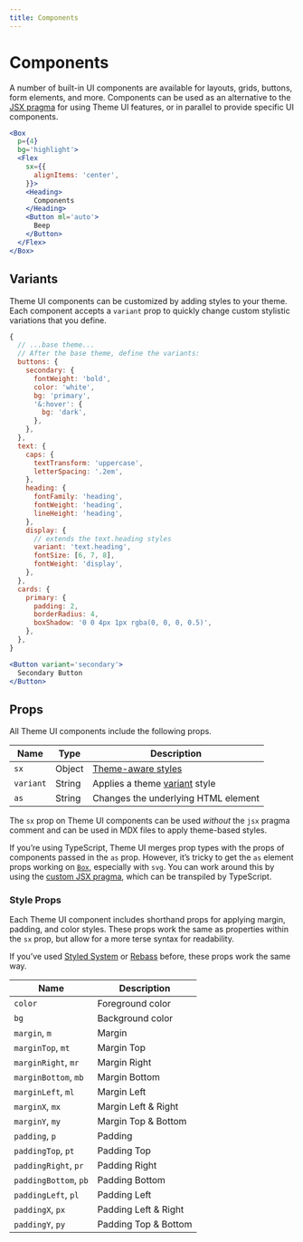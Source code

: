 ```yaml
---
title: Components
---
```



# Components

A number of built-in UI components are available for layouts, grids, buttons, form elements, and more.
Components can be used as an alternative to the [JSX pragma](/jsx-pragma) for using Theme UI features,
or in parallel to provide specific UI components.

```jsx live=true
<Box
  p={4}
  bg='highlight'>
  <Flex
    sx={{
      alignItems: 'center',
    }}>
    <Heading>
      Components
    </Heading>
    <Button ml='auto'>
      Beep
    </Button>
  </Flex>
</Box>
```

## Variants

Theme UI components can be customized by adding styles to your theme.
Each component accepts a `variant` prop to quickly
change custom stylistic variations that you define.

```js
{
  // ...base theme...
  // After the base theme, define the variants:
  buttons: {
    secondary: {
      fontWeight: 'bold',
      color: 'white',
      bg: 'primary',
      '&:hover': {
        bg: 'dark',
      },
    },
  },
  text: {
    caps: {
      textTransform: 'uppercase',
      letterSpacing: '.2em',
    },
    heading: {
      fontFamily: 'heading',
      fontWeight: 'heading',
      lineHeight: 'heading',
    },
    display: {
      // extends the text.heading styles
      variant: 'text.heading',
      fontSize: [6, 7, 8],
      fontWeight: 'display',
    },
  },
  cards: {
    primary: {
      padding: 2,
      borderRadius: 4,
      boxShadow: '0 0 4px 1px rgba(0, 0, 0, 0.5)',
    },
  },
}
```

```jsx live=true
<Button variant='secondary'>
  Secondary Button
</Button>
```

## Props

All Theme UI components include the following props.

Name | Type | Description
---|---|---
`sx` | Object | [Theme-aware styles](/sx-prop)
`variant` | String | Applies a theme [variant][] style
`as` | String | Changes the underlying HTML element

<Note>

The `sx` prop on Theme UI components can be used *without* the `jsx` pragma comment and can be used in MDX files to apply theme-based styles.

</Note>

<Note>

If you’re using TypeScript, Theme UI merges prop types with the props of components passed in the `as` prop.
However, it’s tricky to get the `as` element props working on [`Box`](/components/box), especially with `svg`.
You can work around this by using the [custom JSX pragma](/jsx-pragma), which can be transpiled by TypeScript.

</Note>

[variant]: /guides/variants

### Style Props

Each Theme UI component includes shorthand props for applying margin, padding, and color styles.
These props work the same as properties within the `sx` prop, but allow for a more terse syntax for readability.

<Note>

If you’ve used [Styled System][] or [Rebass][] before, these props work the same way.

</Note>

Name | Description
---|---
`color` | Foreground color
`bg` | Background color
`margin`, `m`         | Margin
`marginTop`, `mt`     | Margin Top
`marginRight`, `mr`   | Margin Right
`marginBottom`, `mb`  | Margin Bottom
`marginLeft`, `ml`    | Margin Left
`marginX`, `mx`       | Margin Left & Right
`marginY`, `my`       | Margin Top & Bottom
`padding`, `p`        | Padding
`paddingTop`, `pt`    | Padding Top
`paddingRight`, `pr`  | Padding Right
`paddingBottom`, `pb` | Padding Bottom
`paddingLeft`, `pl`   | Padding Left
`paddingX`, `px`      | Padding Left & Right
`paddingY`, `py`      | Padding Top & Bottom

[styled system]: https://styled-system.com
[rebass]: https://rebassjs.org
